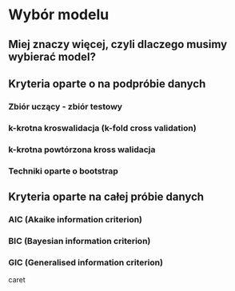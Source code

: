 # Wybór modelu

## Miej znaczy więcej, czyli dlaczego musimy wybierać model?

## Kryteria oparte o na podpróbie danych

### Zbiór uczący - zbiór testowy

### k-krotna kroswalidacja (k-fold cross validation)

### k-krotna powtórzona kross walidacja

### Techniki oparte  o bootstrap

## Kryteria oparte na całej próbie danych

### AIC (Akaike information criterion)

### BIC (Bayesian information criterion)

### GIC (Generalised information criterion)

caret
